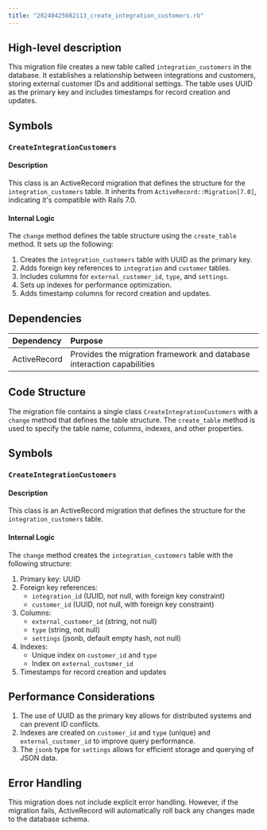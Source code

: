 ```yaml
---
title: "20240425082113_create_integration_customers.rb"
---
```


## High-level description
This migration file creates a new table called `integration_customers` in the database. It establishes a relationship between integrations and customers, storing external customer IDs and additional settings. The table uses UUID as the primary key and includes timestamps for record creation and updates.

## Symbols

### `CreateIntegrationCustomers`
#### Description
This class is an ActiveRecord migration that defines the structure for the `integration_customers` table. It inherits from `ActiveRecord::Migration[7.0]`, indicating it's compatible with Rails 7.0.

#### Internal Logic
The `change` method defines the table structure using the `create_table` method. It sets up the following:

1. Creates the `integration_customers` table with UUID as the primary key.
2. Adds foreign key references to `integration` and `customer` tables.
3. Includes columns for `external_customer_id`, `type`, and `settings`.
4. Sets up indexes for performance optimization.
5. Adds timestamp columns for record creation and updates.

## Dependencies
| Dependency | Purpose |
|:-----------|:--------|
| ActiveRecord | Provides the migration framework and database interaction capabilities |

## Code Structure

The migration file contains a single class `CreateIntegrationCustomers` with a `change` method that defines the table structure. The `create_table` method is used to specify the table name, columns, indexes, and other properties.

## Symbols

### `CreateIntegrationCustomers`
#### Description
This class is an ActiveRecord migration that defines the structure for the `integration_customers` table.

#### Internal Logic
The `change` method creates the `integration_customers` table with the following structure:

1. Primary key: UUID
2. Foreign key references:
   - `integration_id` (UUID, not null, with foreign key constraint)
   - `customer_id` (UUID, not null, with foreign key constraint)
3. Columns:
   - `external_customer_id` (string, not null)
   - `type` (string, not null)
   - `settings` (jsonb, default empty hash, not null)
4. Indexes:
   - Unique index on `customer_id` and `type`
   - Index on `external_customer_id`
5. Timestamps for record creation and updates

## Performance Considerations
1. The use of UUID as the primary key allows for distributed systems and can prevent ID conflicts.
2. Indexes are created on `customer_id` and `type` (unique) and `external_customer_id` to improve query performance.
3. The `jsonb` type for `settings` allows for efficient storage and querying of JSON data.

## Error Handling
This migration does not include explicit error handling. However, if the migration fails, ActiveRecord will automatically roll back any changes made to the database schema.